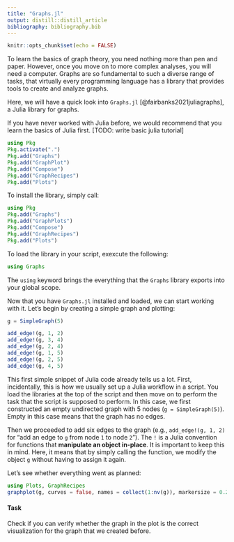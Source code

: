 ```yaml
---
title: "Graphs.jl"
output: distill::distill_article
bibliography: bibliography.bib
---
```


```r
knitr::opts_chunk$set(echo = FALSE)
```


To learn the basics of graph theory, you need nothing more than pen and paper.
However, once you move on to more complex analyses, you will need a computer.
Graphs are so fundamental to such a diverse range of tasks, that virtually every programming language has a library that provides tools to create and analyze graphs.

Here, we will have a quick look into `Graphs.jl` [@fairbanks2021juliagraphs], a Julia library for graphs.

If you have never worked with Julia before, we would recommend that you learn the basics of Julia first.
[TODO: write basic julia tutorial]


```julia
using Pkg
Pkg.activate(".")
Pkg.add("Graphs")
Pkg.add("GraphPlot")
Pkg.add("Compose")
Pkg.add("GraphRecipes")
Pkg.add("Plots")
```


To install the library, simply call:

```julia
using Pkg
Pkg.add("Graphs")
Pkg.add("GraphPlots")
Pkg.add("Compose")
Pkg.add("GraphRecipes")
Pkg.add("Plots")
```

To load the library in your script, exexcute the following:

```julia
using Graphs
```

The `using` keyword brings the everything that the `Graphs` library exports into your global scope.

Now that you have `Graphs.jl` installed and loaded, we can start working with it.
Let's begin by creating a simple graph and plotting:

```julia
g = SimpleGraph(5)

add_edge!(g, 1, 2)
add_edge!(g, 3, 4)
add_edge!(g, 2, 4)
add_edge!(g, 1, 5)
add_edge!(g, 2, 5)
add_edge!(g, 4, 5)
```


This first simple snippet of Julia code already tells us a lot.
First, incidentally, this is how we usually set up a Julia workflow in a script.
You load the libraries at the top of the script and then move on to perform the task that the script is supposed to perform.
In this case, we first constructed an empty undirected graph with 5 nodes (`g = SimpleGraph(5)`).
Empty in this case means that the graph has no edges.

Then we proceeded to add six edges to the graph (e.g., `add_edge!(g, 1, 2)` for "add an edge to `g` from node `1` to node `2`").
The `!` is a Julia convention for functions that **manipulate an object in-place**.
It is important to keep this in mind.
Here, it means that by simply calling the function, we modify the object `g` without having to assign it again.

Let's see whether everything went as planned:

```julia
using Plots, GraphRecipes
graphplot(g, curves = false, names = collect(1:nv(g)), markersize = 0.2)
```

#### Task

Check if you can verify whether the graph in the plot is the correct visualization for the graph that we created before.






